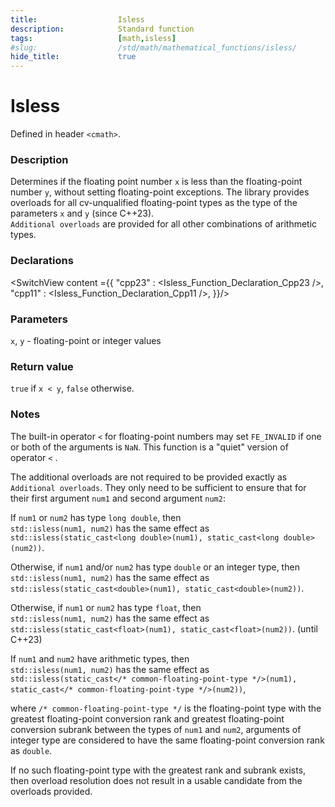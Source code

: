 ```yaml
---
title:                  Isless
description:            Standard function
tags:                   [math,isless]
#slug:                  /std/math/mathematical_functions/isless/
hide_title:             true
---
```




# Isless

Defined in header `<cmath>`.

### Description

Determines if the floating point number `x` is less than the floating-point number `y`, without setting floating-point exceptions. 
The library provides overloads for all cv-unqualified floating-point types as the type of the parameters `x` and `y` (since C++23). <br/>
`Additional overloads` are provided for all other combinations of arithmetic types.


### Declarations

<SwitchView content ={{
    "cpp23" : <Isless_Function_Declaration_Cpp23 />,
    "cpp11" : <Isless_Function_Declaration_Cpp11 />,
}}/>


### Parameters
 
`x`, `y` - floating-point or integer values

### Return value

`true` if `x < y`, `false` otherwise.

### Notes

The built-in operator `<` for floating-point numbers may set `FE_INVALID` if one or both of the arguments is `NaN`. This function is a "quiet" version of operator `<` .

The additional overloads are not required to be provided exactly as `Additional overloads`. 
They only need to be sufficient to ensure that for their first argument `num1` and second argument `num2`:

If `num1` or `num2` has type `long double`, then <br/>
`std::isless(num1, num2)` has the same effect as  <br/>
`std::isless(static_cast<long double>(num1), static_cast<long double>(num2))`.

Otherwise, if `num1` and/or `num2` has type `double` or an integer type, then  <br/>
`std::isless(num1, num2)` has the same effect as  <br/>
`std::isless(static_cast<double>(num1), static_cast<double>(num2))`.

Otherwise, if `num1` or `num2` has type `float`, then  <br/>
`std::isless(num1, num2)` has the same effect as  <br/>
`std::isless(static_cast<float>(num1), static_cast<float>(num2))`.
(until C++23)

If `num1` and `num2` have arithmetic types, then  <br/>
`std::isless(num1, num2)` has the same effect as  <br/>
`std::isless(static_cast</* common-floating-point-type */>(num1), static_cast</* common-floating-point-type */>(num2))`, 
               
where `/* common-floating-point-type */` is the floating-point type with the greatest floating-point conversion rank and greatest floating-point 
conversion subrank between the types of `num1` and `num2`, arguments of integer type are considered to have the same floating-point conversion rank as `double`.

If no such floating-point type with the greatest rank and subrank exists, then overload resolution does not result in a usable candidate from the overloads provided.


